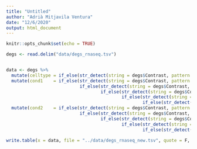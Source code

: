 ```yaml
---
title: "Untitled"
author: "Adrià Mitjavila Ventura"
date: "12/6/2020"
output: html_document
---
```


```r
knitr::opts_chunk$set(echo = TRUE)
```


```r
degs <- read.delim("data/degs_rnaseq.tsv")


data <- degs %>% 
  mutate(celltype = if_else(str_detect(string = degs$Contrast, pattern = "Lgr5"), "Lgr5", "Organoids")) %>%
  mutate(cond1    = if_else(str_detect(string = degs$Contrast, pattern = "- APC "), "APC", 
                            if_else(str_detect(string = degs$Contrast, pattern = "- bCAT "), "bCAT", 
                                    if_else(str_detect(string = degs$Contrast, pattern = "- WTp "), "WTp", 
                                            if_else(str_detect(string = degs$Contrast, pattern = "- WTn "), "WTn", 
                                                    if_else(str_detect(string = degs$Contrast, pattern = "- WT "), "WT", "NA")))))) %>%
  mutate(cond2    = if_else(str_detect(string = degs$Contrast, pattern = "vs APC"), "APC", 
                            if_else(str_detect(string = degs$Contrast, pattern = "vs bCAT"), "bCAT", 
                                    if_else(str_detect(string = degs$Contrast, pattern = "vs WTp"), "WTp", 
                                            if_else(str_detect(string = degs$Contrast, pattern = "vs WTn"), "WTn", 
                                                    if_else(str_detect(string = degs$Contrast, pattern = "vs WT"), "WT", "NA")))))) 
         
write.table(x = data, file = "../data/degs_rnaseq_new.tsv", quote = F, sep = "\t", row.names = F, col.names = T)
```

